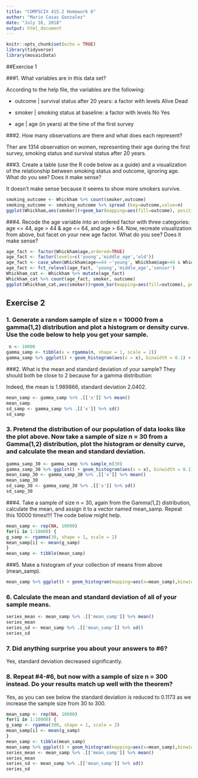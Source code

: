```yaml
---
title: "COMPSCIX 415.2 Homework 6"
author: "Mario Casas Gonzalez"
date: "July 16, 2018"
output: html_document
---
```


```r
knitr::opts_chunk$set(echo = TRUE)
library(tidyverse)
library(mosaicData)

```

##Exercise 1

###1. What variables are in this data set?

According to the help file, the variables are the following:

- outcome | survival status after 20 years: a factor with levels Alive Dead

- smoker | smoking status at baseline: a factor with levels No Yes

- age | age (in years) at the time of the first survey

###2. How many observations are there and what does each represent?

Ther are 1314 observation on women, representing their age during the first survey, smoking status and survival status after 20 years. 


###3. Create a table (use the R code below as a guide) and a visualization of the relationship between smoking status and outcome, ignoring age. What do you see? Does it make sense?

It doesn't make sense because it seems to show more smokers survive. 

```r
smoking_outcome <- Whickham %>% count(smoker,outcome)
smoking_outcome <- smoking_outcome %>% spread (key=outcome,value=n)
ggplot(Whickham,aes(smoker))+geom_bar(mapping=aes(fill=outcome), position="fill")
```

###4. Recode the age variable into an ordered factor with three categories: age <= 44, age > 44 & age <= 64, and age > 64. Now, recreate visualization from above, but facet on your new age factor. What do you see? Does it make sense?

```r
age_fact <- factor(Whickham$age,ordered=TRUE)
age_fact <- factor(levels=c('young','middle_age','old'))
age_fact <- case_when(Whickham$age<=44 ~'young', Whickham$age>44 & Whickham$age<=64 ~ 'middle_age', Whickham$age>64 ~'senior')
age_fact <- fct_relevel(age_fact, 'young','middle_age','senior')
Whickham_cat <- Whickham %>% mutate(age_fact)
Whickham_cat %>% count(age_fact, smoker, outcome)
ggplot(Whickham_cat,aes(smoker))+geom_bar(mapping=aes(fill=outcome), position="fill") + facet_grid(~age_fact)

```


## Exercise 2 

### 1. Generate a random sample of size n = 10000 from a gamma(1,2) distribution and plot a histogram or density curve. Use the code below to help you get your sample.

```r
 n <- 10000
gamma_samp <- tibble(x = rgamma(n, shape = 1, scale = 2))
gamma_samp %>% ggplot() + geom_histogram(aes(x = x), binwidth = 0.1) + theme_bw()

```

###2. What is the mean and standard deviation of your sample? They should both be close to 2 because for a gamma distribution:

Indeed, the mean is 1.989866, standard deviation 2.0402.

```r
mean_samp <- gamma_samp %>% .[['x']] %>% mean()
mean_samp
sd_samp <- gamma_samp %>% .[['x']] %>% sd()
sd_samp

```

### 3. Pretend the distribution of our population of data looks like the plot above. Now take a sample of size n = 30 from a Gamma(1,2) distribution, plot the histogram or density curve, and calculate the mean and standard deviation.


```r
gamma_samp_30 <- gamma_samp %>% sample_n(30)
gamma_samp_30 %>% ggplot() + geom_histogram(aes(x = x), binwidth = 0.1) + theme_bw()
mean_samp_30 <- gamma_samp_30 %>% .[['x']] %>% mean()
mean_samp_30
sd_samp_30 <- gamma_samp_30 %>% .[['x']] %>% sd()
sd_samp_30

```


###4. Take a sample of size n = 30, again from the Gamma(1,2) distribution, calculate the mean, and assign it to a vector named mean_samp. Repeat this 10000 times!!!! The code below might help.

```r
mean_samp <- rep(NA, 10000)
for(i in 1:10000) {
g_samp <- rgamma(30, shape = 1, scale = 2)
mean_samp[i] <- mean(g_samp)
}
mean_samp <- tibble(mean_samp)

```

###5. Make a histogram of your collection of means from above (mean_samp).
```r
mean_samp %>% ggplot() + geom_histogram(mapping=aes(x=mean_samp),binwidth = 0.05)

```

### 6. Calculate the mean and standard deviation of all of your sample means.

```r
series_mean <- mean_samp %>% .[['mean_samp']] %>% mean()
series_mean
series_sd <- mean_samp %>% .[['mean_samp']] %>% sd()
series_sd

```

### 7. Did anything surprise you about your answers to #6?

Yes, standard deviation decreased significantly. 


### 8. Repeat #4-#6, but now with a sample of size n = 300 instead. Do your results match up well with the theorem?

Yes, as you can see below the standard deviation is reduced to 0.1173 as we increase the sample size from 30 to 300. 

```r
mean_samp <- rep(NA, 10000)
for(i in 1:10000) {
g_samp <- rgamma(300, shape = 1, scale = 2)
mean_samp[i] <- mean(g_samp)
}
mean_samp <- tibble(mean_samp)
mean_samp %>% ggplot() + geom_histogram(mapping=aes(x=mean_samp),binwidth = 0.01)
series_mean <- mean_samp %>% .[['mean_samp']] %>% mean()
series_mean
series_sd <- mean_samp %>% .[['mean_samp']] %>% sd()
series_sd


```
